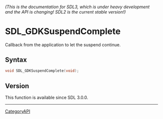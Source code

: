 ====== (This is the documentation for SDL3, which is under heavy development and the API is changing! SDL2 is the current stable version!) ======
= SDL_GDKSuspendComplete =

Callback from the application to let the suspend continue.

== Syntax ==

<syntaxhighlight lang='c'>
void SDL_GDKSuspendComplete(void);
</syntaxhighlight>

== Version ==

This function is available since SDL 3.0.0.

----
[[CategoryAPI]]


